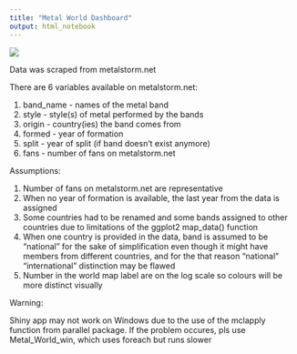 ```yaml
---
title: "Metal World Dashboard"
output: html_notebook
---
```


![](example.png)

Data was scraped from metalstorm.net

There are 6 variables available on metalstorm.net:

1. band_name - names of the metal band 
2. style - style(s) of metal performed by the bands
3. origin - country(ies) the band comes from
4. formed - year of formation
5. split - year of split (if band doesn't exist anymore)
6. fans - number of fans on metalstorm.net 

Assumptions: 

1. Number of fans on metalstorm.net are representative
2. When no year of formation is available, the last year from the data is assigned
3. Some countries had to be renamed and some bands assigned to other countries due to limitations of the ggplot2 map_data() function 
4. When one country is provided in the data, band is assumed to be "national" for the sake of simplification even though it might have members from different countries, and for the that reason "national" "international" distinction may be flawed 
5. Number in the world map label are on the log scale so colours will be more distinct visually

Warning: 

Shiny app may not work on Windows due to the use of the mclapply function from parallel package. If the problem occures, pls use Metal_World_win, which uses foreach but runs slower 